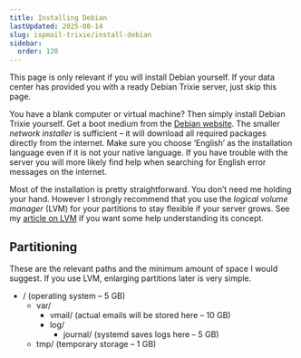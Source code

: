 ```yaml
---
title: Installing Debian
lastUpdated: 2025-08-14
slug: ispmail-trixie/install-debian
sidebar:
  order: 120
---
```



<Aside type="tip">
  This page is only relevant if you will install Debian yourself. If your data center has provided you with a ready
  Debian Trixie server, just skip this page.
</Aside>

You have a blank computer or virtual machine? Then simply install Debian Trixie yourself. Get a boot medium from the
[Debian website](https://www.debian.org/distrib/netinst). The smaller _network installer_ is sufficient – it will
download all required packages directly from the internet. Make sure you choose ‘English’ as the installation language
even if it is not your native language. If you have trouble with the server you will more likely find help when
searching for English error messages on the internet.

Most of the installation is pretty straightforward. You don’t need me holding your hand. However I strongly recommend
that you use the _logical volume manager_ (LVM) for your partitions to stay flexible if your server grows. See my
[article on LVM](https://workaround.org/understanding-lvm/) if you want some help understanding its concept.

## Partitioning

These are the relevant paths and the minimum amount of space I would suggest. If you use LVM, enlarging partitions later
is very simple.

<FileTree>

- / (operating system – 5 GB)
  - var/
    - vmail/ (actual emails will be stored here – 10 GB)
    - log/
      - journal/ (systemd saves logs here – 5 GB)
  - tmp/ (temporary storage – 1 GB)

</FileTree>
